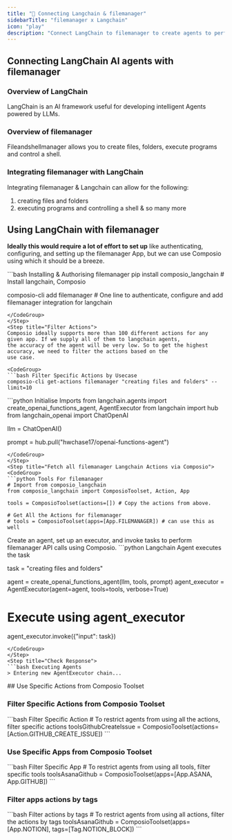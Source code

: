 ```yaml
---
title: "🚀 Connecting Langchain & filemanager"
sidebarTitle: "filemanager x Langchain"
icon: "play"
description: "Connect LangChain to filemanager to create agents to perform tasks using natural language"
---
```


## Connecting LangChain AI agents with filemanager

### Overview of LangChain

LangChain is an AI framework useful for developing intelligent Agents powered by LLMs.

### Overview of filemanager

Fileandshellmanager allows you to create files, folders, execute programs and control a shell.

### Integrating filemanager with LangChain

Integrating filemanager & Langchain can allow for the following:

1. creating files and folders
2. executing programs and controlling a shell
& so many more

## Using LangChain with filemanager

<Steps>
<Step title="Setting Up the Environment">

**Ideally this would require a lot of effort to set up** like authenticating, configuring, and setting up the filemanager App, but we can use Composio using which it should be a breeze.

<CodeGroup>
```bash Installing & Authorising filemanager
pip install composio_langchain # Install langchain, Composio 

composio-cli add filemanager # One line to authenticate, configure and add filemanager integration for langchain
```
</CodeGroup>
</Step>
<Step title="Filter Actions">
Composio ideally supports more than 100 different actions for any given app. If we supply all of them to langchain agents, 
the accuracy of the agent will be very low. So to get the highest accuracy, we need to filter the actions based on the 
use case.

<CodeGroup>
```bash Filter Specific Actions by Usecase
composio-cli get-actions filemanager "creating files and folders" --limit=10
```
</CodeGroup>

</Step>
<Step title="Import Base Packages">

<CodeGroup>
```python Initialise Imports
from langchain.agents import create_openai_functions_agent, AgentExecutor
from langchain import hub
from langchain_openai import ChatOpenAI


llm = ChatOpenAI()

prompt = hub.pull("hwchase17/openai-functions-agent")
```
</CodeGroup>
</Step>
<Step title="Fetch all filemanager Langchain Actions via Composio">
<CodeGroup>
```python Tools For filemanager
# Import from composio_langchain
from composio_langchain import ComposioToolset, Action, App

tools = ComposioToolset(actions=[]) # Copy the actions from above. 

# Get All the Actions for filemanager
# tools = ComposioToolset(apps=[App.FILEMANAGER]) # can use this as well
```
</CodeGroup>
</Step>
<Step title="Execute the Agent">
Create an agent, set up an executor, and invoke tasks to perform filemanager API calls using Composio. 
<CodeGroup>
```python Langchain Agent executes the task

task = "creating files and folders"

agent = create_openai_functions_agent(llm, tools, prompt)
agent_executor = AgentExecutor(agent=agent, tools=tools, verbose=True)

# Execute using agent_executor
agent_executor.invoke({"input": task})
```
</CodeGroup>
</Step>
<Step title="Check Response">
```bash Executing Agents
> Entering new AgentExecutor chain...
```
</Step>
</Steps>
## Use Specific Actions from Composio Toolset

### Filter Specific Actions from Composio Toolset

<CodeGroup>
```bash Filter Specific Action
# To restrict agents from using all the actions, filter specific actions
toolsGithubCreateIssue = ComposioToolset(actions=[Action.GITHUB_CREATE_ISSUE])
```
</CodeGroup>

### Use Specific Apps from Composio Toolset
<CodeGroup>
```bash Filter Specific App
# To restrict agents from using all tools, filter specific tools
toolsAsanaGithub = ComposioToolset(apps=[App.ASANA, App.GITHUB])
```
</CodeGroup>

### Filter apps actions by tags 
<CodeGroup>
```bash Filter actions by tags
# To restrict agents from using all actions, filter the actions by tags
toolsAsanaGithub = ComposioToolset(apps=[App.NOTION], tags=[Tag.NOTION_BLOCK])
```
</CodeGroup>

